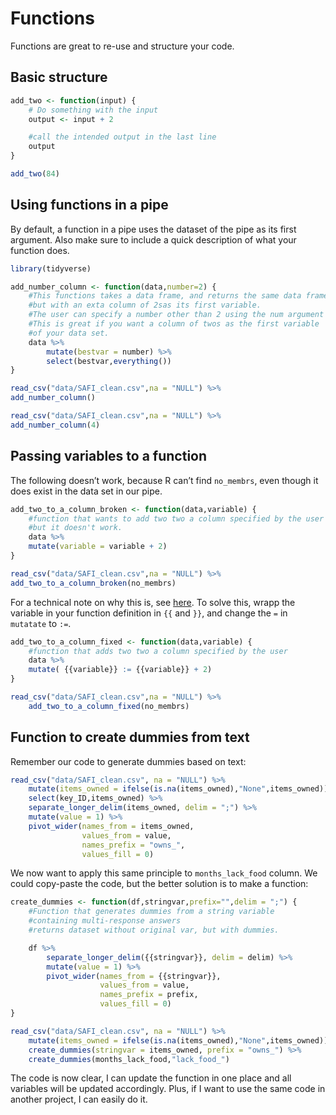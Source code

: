 # Functions

Functions are great to re-use and structure your code.

## Basic structure

```r

add_two <- function(input) {
	# Do something with the input
	output <- input + 2

	#call the intended output in the last line
	output
}

add_two(84)

```

## Using functions in a pipe

By default, a function in a pipe uses the dataset of the pipe as its first argument.
Also make sure to include a quick description of what your function does.

```r
library(tidyverse)

add_number_column <- function(data,number=2) {
	#This functions takes a data frame, and returns the same data frame,
	#but with an exta column of 2sas its first variable. 
	#The user can specify a number other than 2 using the num argument
	#This is great if you want a column of twos as the first variable
	#of your data set.
	data %>%
		mutate(bestvar = number) %>%
		select(bestvar,everything())
}

read_csv("data/SAFI_clean.csv",na = "NULL") %>%
add_number_column() 

read_csv("data/SAFI_clean.csv",na = "NULL") %>%
add_number_column(4) 

```




## Passing variables to a function

The following doesn't work, because R can't find `no_membrs`, even though it 
does exist in the data set in our pipe.

```r

add_two_to_a_column_broken <- function(data,variable) {
	#function that wants to add two two a column specified by the user
	#but it doesn't work.
	data %>%
	mutate(variable = variable + 2)
}

read_csv("data/SAFI_clean.csv",na = "NULL") %>%
add_two_to_a_column_broken(no_membrs) 

```

For a technical note on why this is, 
see [here](https://dplyr.tidyverse.org/articles/programming.html).
To solve this, wrapp the variable in your function definition
in `{{` and `}}`, and change the `=` in `mutatate` to `:=`. 


```r

add_two_to_a_column_fixed <- function(data,variable) {
	#function that adds two two a column specified by the user
	data %>%
	mutate( {{variable}} := {{variable}} + 2)
}

read_csv("data/SAFI_clean.csv",na = "NULL") %>%
	add_two_to_a_column_fixed(no_membrs)

```

## Function to create dummies from text

Remember our code to generate dummies based on text:

```r

read_csv("data/SAFI_clean.csv", na = "NULL") %>%
    mutate(items_owned = ifelse(is.na(items_owned),"None",items_owned)) %>%
    select(key_ID,items_owned) %>%
    separate_longer_delim(items_owned, delim = ";") %>%
    mutate(value = 1) %>%
    pivot_wider(names_from = items_owned,
                values_from = value,
                names_prefix = "owns_",
                values_fill = 0) 

```

We now want to apply this same principle to `months_lack_food` column.
We could copy-paste the code, but the better solution is to make a function:

```r


create_dummies <- function(df,stringvar,prefix="",delim = ";") {
	#Function that generates dummies from a string variable
	#containing multi-response answers
	#returns dataset without original var, but with dummies.

	df %>%
		separate_longer_delim({{stringvar}}, delim = delim) %>%
	    mutate(value = 1) %>%
        pivot_wider(names_from = {{stringvar}},
                    values_from = value,
                    names_prefix = prefix,
                    values_fill = 0) 
}

read_csv("data/SAFI_clean.csv", na = "NULL") %>%
	mutate(items_owned = ifelse(is.na(items_owned),"None",items_owned)) %>%
	create_dummies(stringvar = items_owned, prefix = "owns_") %>%
	create_dummies(months_lack_food,"lack_food_")

```

The code is now clear, I can update the function in one place and all variables will
be updated accordingly. Plus, if I want to use the same code in another project, I can
easily do it. 